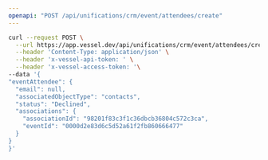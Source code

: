 ```yaml
---
openapi: "POST /api/unifications/crm/event/attendees/create"
---
```


  <RequestExample>
  
  ```bash Request
  curl --request POST \
    --url https://app.vessel.dev/api/unifications/crm/event/attendees/create \
    --header 'Content-Type: application/json' \
    --header 'x-vessel-api-token: ' \
    --header 'x-vessel-access-token: '\ 
  --data '{
  "eventAttendee": {
    "email": null,
    "associatedObjectType": "contacts",
    "status": "Declined",
    "associations": {
      "associationId": "98201f83c3f1c36dbcb36804c572c3ca",
      "eventId": "0000d2e83d6c5d52a61f2fb860666477"
    }
  }
}'
  ```
  
  </RequestExample>
  

